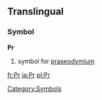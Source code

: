 ==Translingual==
===Symbol===
'''Pr'''
#{{chemistry}} symbol for [[praseodymium]]
[[Category:Symbols]]

[[fr:Pr]]
[[ja:Pr]]
[[pl:Pr]]